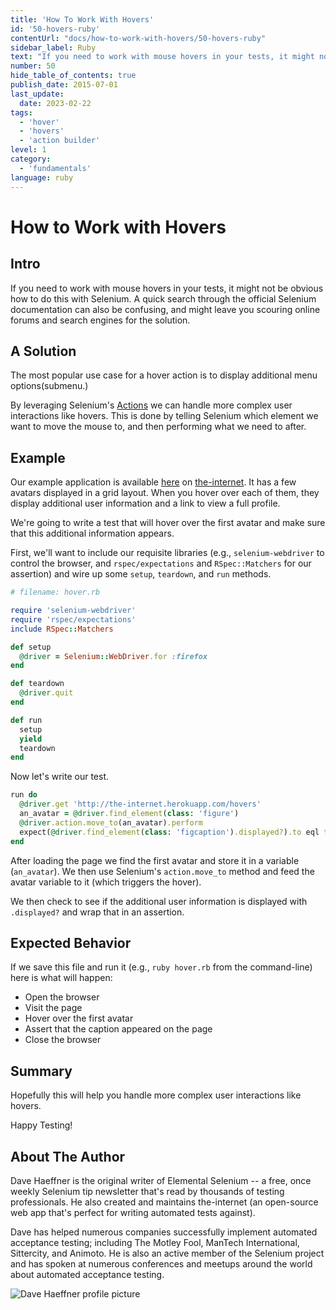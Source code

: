 ```yaml
---
title: 'How To Work With Hovers'
id: '50-hovers-ruby'
contentUrl: "docs/how-to-work-with-hovers/50-hovers-ruby"
sidebar_label: Ruby
text: "If you need to work with mouse hovers in your tests, it might not be obvious how to do this with Selenium. A quick search through the official Selenium documentation can also be confusing, and might leave you scouring online forums and search engines for the solution."
number: 50
hide_table_of_contents: true
publish_date: 2015-07-01
last_update:
  date: 2023-02-22
tags:
  - 'hover'
  - 'hovers'
  - 'action builder'
level: 1
category:
  - 'fundamentals'
language: ruby
---
```


# How to Work with Hovers

## Intro

If you need to work with mouse hovers in your tests, it might not be obvious how to do this with Selenium. A quick search through the official Selenium documentation can also be confusing, and might leave you scouring online forums and search engines for the solution.

## A Solution

The most popular use case for a hover action is to display additional menu options(submenu.)

By leveraging Selenium's [Actions](https://seleniumhq.github.io/selenium/docs/api/rb/Selenium/WebDriver/ActionBuilder.html) we can handle more complex user interactions like hovers. This is done by telling Selenium which element we want to move the mouse to, and then performing what we need to after.

## Example

Our example application is available [here](http://the-internet.herokuapp.com/hovers) on [the-internet](http://github.com/tourdedave/the-internet). It has a few avatars displayed in a grid layout. When you hover over each of them, they display additional user information and a link to view a full profile.

We're going to write a test that will hover over the first avatar and make sure that this additional information appears.

First, we'll want to include our requisite libraries (e.g., `selenium-webdriver` to control the browser, and `rspec/expectations` and `RSpec::Matchers` for our assertion) and wire up some `setup`, `teardown`, and `run` methods.

```ruby
# filename: hover.rb

require 'selenium-webdriver'
require 'rspec/expectations'
include RSpec::Matchers

def setup
  @driver = Selenium::WebDriver.for :firefox
end

def teardown
  @driver.quit
end

def run
  setup
  yield
  teardown
end
```

Now let's write our test.

```ruby
run do
  @driver.get 'http://the-internet.herokuapp.com/hovers'
  an_avatar = @driver.find_element(class: 'figure')
  @driver.action.move_to(an_avatar).perform
  expect(@driver.find_element(class: 'figcaption').displayed?).to eql true
end
```

After loading the page we find the first avatar and store it in a variable (`an_avatar`). We then use Selenium's `action.move_to` method and feed the avatar variable to it (which triggers the hover).

We then check to see if the additional user information is displayed with `.displayed?` and wrap that in an assertion.

## Expected Behavior

If we save this file and run it (e.g., `ruby hover.rb` from the command-line) here is what will happen:

+ Open the browser
+ Visit the page
+ Hover over the first avatar
+ Assert that the caption appeared on the page
+ Close the browser


## Summary

Hopefully this will help you handle more complex user interactions like hovers.

Happy Testing!

## About The Author

Dave Haeffner is the original writer of Elemental Selenium -- a free, once weekly Selenium tip newsletter that's read by thousands of testing professionals. He also created and maintains the-internet (an open-source web app that's perfect for writing automated tests against).

Dave has helped numerous companies successfully implement automated acceptance testing; including The Motley Fool, ManTech International, Sittercity, and Animoto. He is also an active member of the Selenium project and has spoken at numerous conferences and meetups around the world about automated acceptance testing.

![Dave Haeffner profile picture](/img/authors/dave-haeffner.jpeg#author-img 'a title')
